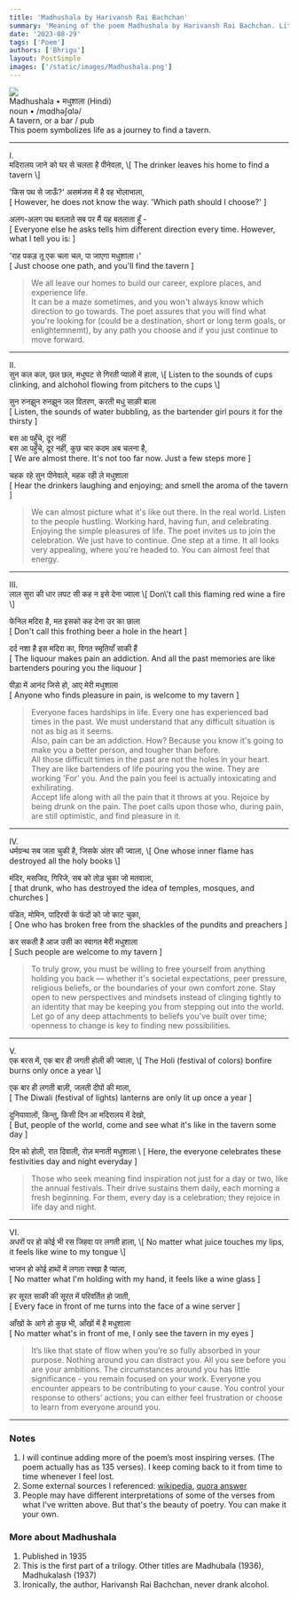 ```yaml
---
title: 'Madhushala by Harivansh Rai Bachchan'
summary: 'Meaning of the poem Madhushala by Harivansh Rai Bachchan. Literal and metaphorical translations of different stanzas.'
date: '2023-08-29'
tags: ['Poem']
authors: ['Bhrigu']
layout: PostSimple
images: ['/static/images/Madhushala.png']
---
```


<div className="flex justify-center">
<img src='/static/images/Madhushala.png' />
</div>

<div className="text-center not-prose my-0">
Madhushala • मधुशाला (Hindi) 
</div>

<div className="text-center italic not-prose my-0">
noun • /mɑdhəʃɑlə/  
</div>
<div className="text-center not-prose my-0">
A tavern, or a bar / pub
</div>

<div className="text-center">This poem symbolizes life as a journey to find a tavern.</div>

<hr className="h-px my-8 bg-gray-300 border-0 dark:bg-gray-500" />

<div className="text-center"> I.</div>

<div className="text-center">
मदिरालय जाने को घर से चलता है पीनेवला,  
\[ The drinker leaves his home to find a tavern \]  

'किस पथ से जाऊँ?' असमंजस में है वह भोलाभाला,  
\[ However, he does not know the way. 'Which path should I choose?' \]  

अलग-अलग पथ बतलाते सब पर मैं यह बतलाता हूँ -  
\[ Everyone else he asks tells him different direction every time. However, what I tell you is: \]  

'राह पकड़ तू एक चला चल, पा जाएगा मधुशाला।'  
\[ Just choose one path, and you\'ll find the tavern \]  
</div>

> We all leave our homes to build our career, explore places, and experience life.  
It can be a maze sometimes, and you won't always know which direction to go towards. 
The poet assures that you will find what you're looking for (could be a destination, short or long term goals, or enlightemnemt), by any path you choose and if you just continue 
to move forward.  


---
<div className="text-center"> II.</div>
<div className="text-center">
सुन कल कल, छल छल, मधुघट से गिरती प्यालों में हाला,  
\[ Listen to the sounds of cups clinking, and alchohol flowing from pitchers to the cups \]   

सुन रुनझुन रुनझुन जल वितरण, करती मधु साक़ी बाला  
\[ Listen, the sounds of water bubbling, as the bartender girl pours it for the thirsty \]  

बस आ पहुँचे, दूर नहीं  
बस आ पहुँचे, दूर नहीं, कुछ चार कदम अब चलना है,  
\[ We are almost there. It's not too far now. Just a few steps more \]  

चहक रहे सुन पीनेवाले, महक रही ले मधुशाला  
\[ Hear the drinkers laughing and enjoying; and smell the aroma of the tavern \]  
</div>


> We can almost picture what it's like out there. In the real world. Listen to the people hustling. Working hard, having fun, and celebrating. Enjoying the simple pleasures of life. The poet invites us to join the celebration. We just have to continue. One step at a time.  It all looks very appealing, where you're headed to. You can almost feel that energy.


---
<div className="text-center"> III.</div>
<div className="text-center">
लाल सुरा की धार लपट सी कह न इसे देना ज्वाला  
\[ Don\'t call this flaming red wine a fire \]  

फेनिल मदिरा है, मत इसको कह देना उर का छाला  
\[ Don't call this frothing beer a hole in the heart \]  

दर्द नशा है इस मदिरा का, विगत स्मृतियाँ साकी हैं  
\[ The liquour makes pain an addiction. And all the past memories are like bartenders pouring you the liquour \]  

पीड़ा में आनंद जिसे हो, आए मेरी मधुशाला  
\[ Anyone who finds pleasure in pain, is welcome to my tavern \]
</div>

> Everyone faces hardships in life. Every one has experienced bad times in the past. We must understand that any difficult situation is not as big as it seems.  
Also, pain can be an addiction. How? Because you know it's going to make you a better person, and tougher than before.    
All those difficult times in the past are not the holes in your heart. They are like bartenders of life pouring you the wine. They are working 'For' you. And the pain you feel is actually intoxicating and exhilirating.  
Accept life along with all the pain that it throws at you. Rejoice by being drunk on the pain. The poet calls upon those who, during pain, are still optimistic, and find pleasure in it. 

---
<div className="text-center"> IV.</div>
<div className="text-center">
धर्मग्रन्थ सब जला चुकी है, जिसके अंतर की ज्वाला,  
\[ One whose inner flame has destroyed all the holy books \]

मंदिर, मसजिद, गिरिजे, सब को तोड़ चुका जो मतवाला,  
\[ that drunk, who has destroyed the idea of temples, mosques, and churches \]

पंडित, मोमिन, पादिरयों के फंदों को जो काट चुका,  
\[ One who has broken free from the shackles of the pundits and preachers \]

कर सकती है आज उसी का स्वागत मेरी मधुशाला  
\[ Such people are welcome to my tavern \] 
</div>


> To truly grow, you must be willing to free yourself from anything holding you back — whether it's societal expectations, peer pressure, religious beliefs, or the boundaries of your own comfort zone. Stay open to new perspectives and mindsets instead of clinging tightly to an identity that may be keeping you from stepping out into the world. Let go of any deep attachments to beliefs you've built over time; openness to change is key to finding new possibilities.

---

<div className="text-center"> V. </div>
<div className="text-center">
एक बरस में, एक बार ही जगती होली की ज्वाला,  
\[ The Holi (festival of colors) bonfire burns only once a year \]  

एक बार ही लगती बाज़ी, जलती दीपों की माला,  
\[ The Diwali (festival of lights) lanterns are only lit up once a year \]  

दुनियावालों, किन्तु, किसी दिन आ मदिरालय में देखो,  
\[ But, people of the world, come and see what it's like in the tavern some day \]

दिन को होली, रात दिवाली, रोज़ मनाती मधुशाला
\ [ Here, the everyone celebrates these festivities day and night everyday \]
</div>

> Those who seek meaning find inspiration not just for a day or two, like the annual festivals. Their drive sustains them daily, each morning a fresh beginning. For them, every day is a celebration; they rejoice in life day and night.

---
<div className="text-center"> VI. </div>
<div className="text-center">
अधरों पर हो कोई भी रस जिहवा पर लगती हाला,  
\[ No matter what juice touches my lips, it feels like wine to my tongue  \]

भाजन हो कोई हाथों में लगता रक्खा है प्याला,  
\[ No matter what I'm holding with my hand, it feels like a wine glass \]

हर सूरत साकी की सूरत में परिवर्तित हो जाती,  
\[ Every face in front of me turns into the face of a wine server \]

आँखों के आगे हो कुछ भी, आँखों में है मधुशाला  
[ No matter what's in front of me, I only see the tavern in my eyes ]
</div>

> It’s like that state of flow when you’re so fully absorbed in your purpose. Nothing around you can distract you. All you see before you are your ambitions. The circumstances around you has little significance - you remain focused on your work. Everyone you encounter appears to be contributing to your cause. You control your response to others’ actions; you can either feel frustration or choose to learn from everyone around you.

---

### Notes
1. I will continue adding more of the poem’s most inspiring verses. (The poem actually has as 135 verses). I keep coming back to it from time to time whenever I feel lost.
2. Some external sources I referenced: [wikipedia](https://en.wikipedia.org/wiki/Madhushala), [quora answer](https://www.quora.com/Which-is-the-best-line-phrase-para-of-Madhushala-by-Harivansh-Rai-Bachchan/answer/पल्केश-असावा-Palkesh-Asawa?ch=10&oid=62112937&share=4c0bcb4c&srid=t8AQ&target_type=answer) 
3. People may have different interpretations of some of the verses from what I've written above. But that's the beauty of poetry. You can make it your own.


### More about Madhushala
1. Published in 1935
2. This is the first part of a trilogy. Other titles are Madhubala (1936), Madhukalash (1937)
3. Ironically, the author, Harivansh Rai Bachchan, never drank alcohol.